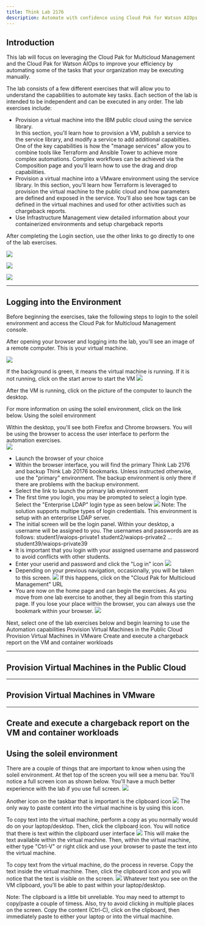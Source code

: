 ```yaml
--- 
title: Think Lab 2176
description: Automate with confidence using Cloud Pak for Watson AIOps
---
```


## Introduction

This lab will focus on leveraging the Cloud Pak for Multicloud Management and the 
Cloud Pak for Watson AIOps to improve your efficiency by automating some of the tasks 
that your organization may be executing manually.

The lab consists of a few different exercises that will allow you to understand the 
capabilities to automate key tasks.  Each section of the lab is intended to be independent and 
can be executed in any order.  The lab exercises include:
- Provision a virtual machine into the IBM public cloud using the service library.  
    In this section, you'll learn how to provision a VM, publish a service to the service library, and modify a service to add additional capabilties.
    One of the key capabilities is how the "manage services" allow you to combine tools like Terraform and Ansible Tower to achieve more complex automations.
    Complex workflows can be achieved via the Composition page and you'll learn how to use the drag and drop capabilities.
- Provision a virtual machine into a VMware environment using the service library.
    In this section, you'll learn how Terraform is leveraged to provision the virtual machine to the public cloud and how parameters are defined and 
    exposed in the service. You'll also see how tags can be defined in the virtual machines and used for other activities such as chargeback reports.
- Use Infrastructure Management view detailed information about your containerized environments and setup chargeback reports

After completing the Login section, use the other links to go directly to one of the lab exercises.

<Row>

<Column colLg={4} colMd={4} noGutterMdLeft>
<ArticleCard
    color="dark"
    subTitle="Automation with the Public Cloud"
    title="Want to learn how to automate infrastructure management in Public clouds?"
    href="/tutorials/ibmcloud"
    actionIcon="arrowRight"
    >

![](images/public-cloud.jpg)

</ArticleCard>
</Column>

<Column colLg={4} colMd={4} noGutterMdLeft>
<ArticleCard
    color="white"
    subTitle="Automation with VMware"
    title="Want to learn how to automate infrastructure management in VMWare vSphere?"
    href="/tutorials/vmware"
    actionIcon="arrowRight"
    >

![](images/multi-cloud.jpg)

</ArticleCard>

</Column>

<Column colLg={4} colMd={4} noGutterMdLeft>
<ArticleCard
    color="dark"
    subTitle="Manageing chargeback"
    title="Do you want to create and execute a chargeback report on the VM and container workloads?"
    href="/tutorials/costmgmt"
    actionIcon="arrowRight"
    >

![](images/prereqs.jpg)

</ArticleCard>
</Column>
</Row>

***

 ## Logging into the Environment

Before beginning the exercises, take the following steps to login to the soleil environment and access the Cloud Pak for Multicloud Management console.

After opening your browser and logging into the lab, you'll see an image of a remote computer.  This is your virtual machine.

![](images/2021-04-27-19-54-51.png)

If the background is green, it means the virtual machine is running.  If it is not running, click on the start arrow to start the VM
![](images/2021-04-27-20-00-11.png)

After the VM is running, click on the picture of the computer to launch the desktop.

For more information on using the soleil environment, click on the link below.
<AnchorLinks>
    <AnchorLink>Using the soleil environment</AnchorLink>
</AnchorLinks>

Within the desktop, you'll see both Firefox and Chrome browsers.  You will be using the browser to access the user interface
to perform the automation exercises.  
![](images/2021-04-27-20-17-09.png)
- Launch the browser of your choice
- Within the browser interface, you will find the primary Think Lab 2176 and backup Think Lab 20176 bookmarks. Unless
  instructed otherwise, use the "primary" environment.  The backup environment is only there if there are problems with
  the backup environment.
- Select the link to launch the primary lab environment
- The first time you login, you may be prompted to select a login type.  Select the "Enterprise LDAP" login type as seen below
  ![](images/2021-04-27-20-46-38.png)
  Note:  The solution supports multipe types of login credentials. This environment is setup with an enterprise LDAP server.
- The initial screen will be the login panel.  Within your desktop, a username will be assigned to you.  The usernames and passwords
  are as follows:
    student1/waiops-private1
    student2/waiops-private2
    …
    student39/waiops-private39
- It is important that you login with your assigned username and password to avoid conflicts with other students.
- Enter your userid and password and click the "Log in" icon
  ![](images/2021-04-27-20-48-36.png)
- Depending on your previous navigation, occasionally, you will be taken to this screen.
  ![](images/2021-04-27-20-53-29.png)
  If this happens, click on the "Cloud Pak for Multicloud Management" URL
- You are now on the home page and can begin the exercises.  As you move from one lab exercise to another, they all begin from this
  starting page.  If you lose your place within the browser, you can always use the bookmark within your browser.
  ![](images/2021-04-28-10-41-10.png)

Next, select one of the lab exercises below and begin learning to use the Automation capabilities
<AnchorLinks>
    <AnchorLink>Provision Virtual Machines in the Public Cloud</AnchorLink>
    <AnchorLink>Provision Virtual Machines in VMware</AnchorLink>
    <AnchorLink>Create and execute a chargeback report on the VM and container workloads</AnchorLink>
</AnchorLinks>

***

 ## Provision Virtual Machines in the Public Cloud



***

## Provision Virtual Machines in VMware



***

## Create and execute a chargeback report on the VM and container workloads



## Using the soleil environment
There are a couple of things that are important to know when using the soleil environment.  At thet top of the screen
you will see a menu bar.  You'll notice a full screen icon as shown below.  You'll have a much better experience with
the lab if you use full screen.
![](images/2021-04-27-20-24-32.png)

Another icon on the taskbar that is important is the clipboard icon
![](images/2021-04-28-10-47-13.png)
The only way to paste content into the virtual machine is by using this icon.

To copy text into the virtual machine, perform a copy as you normally would do on your laptop/desktop.  Then, click the clipboard icon.
You will notice that there is text within the clipboard user interface
![](images/2021-04-27-20-40-37.png)
This will make the text available within the virtual machine. Then, within the virtual machine, either type "Ctrl-V" or right click
and use your browser to paste the text into the virtual machine.

To copy text from the virtual machine, do the process in reverse.  Copy the text inside the virtual machine.  Then, click the clipboard
icon and you will notice that the text is visible on the screen.
![](images/2021-04-27-20-40-37.png)
Whatever text you see on the VM clipboard, you'll be able to past within your laptop/desktop.

Note:  The clipboard is a little bit unreliable.  You may need to attempt to copy/paste a couple of timess.  Also, try to avoid clicking
in multiple places on the screen. Copy the content (Ctrl-C), click on the clipboard, then immediately paste to either your laptop or into
the virtual machine.